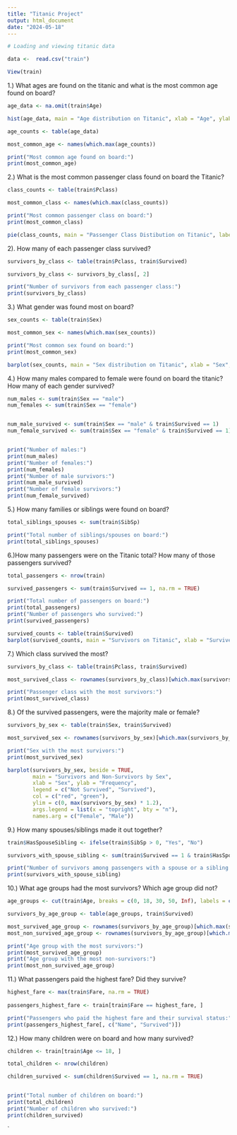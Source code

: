 ---
title: "Titanic Project"
output: html_document
date: "2024-05-18"
---

```{r}
# Loading and viewing titanic data

data <-  read.csv("train")

View(train)

```


1.) What ages are found on the titanic and what is the most common age found on board?
```{r}
age_data <- na.omit(train$Age)

hist(age_data, main = "Age distribution on Titanic", xlab = "Age", ylab = "Frequency")

age_counts <- table(age_data)

most_common_age <- names(which.max(age_counts))

print("Most common age found on board:")
print(most_common_age)
```


2.) What is the most common passenger class found on board the Titanic?
```{r}
class_counts <- table(train$Pclass)

most_common_class <- names(which.max(class_counts))

print("Most common passenger class on board:")
print(most_common_class)

pie(class_counts, main = "Passenger Class Distibution on Titanic", labels = c("1st Class", "2nd Class", "3rd Class"), col = c("blue", "green", "gray"))
```
2). How many of each passenger class survived?

```{r}

survivors_by_class <- table(train$Pclass, train$Survived)

survivors_by_class <- survivors_by_class[, 2]  

print("Number of survivors from each passenger class:")
print(survivors_by_class)
```



3.) What gender was found most on board?
```{r}
sex_counts <- table(train$Sex)

most_common_sex <- names(which.max(sex_counts))

print("Most common sex found on board:")
print(most_common_sex)

barplot(sex_counts, main = "Sex distribution on Titanic", xlab = "Sex", ylab = "Frequency", col = "lightgreen")
```


4.) How many males compared to female were found on board the titanic? How many of each gender survived?

```{r}

num_males <- sum(train$Sex == "male")
num_females <- sum(train$Sex == "female")


num_male_survived <- sum(train$Sex == "male" & train$Survived == 1)
num_female_survived <- sum(train$Sex == "female" & train$Survived == 1)


print("Number of males:")
print(num_males)
print("Number of females:")
print(num_females)
print("Number of male survivors:")
print(num_male_survived)
print("Number of female survivors:")
print(num_female_survived)
```




5.)  How many families or siblings were found on board?
```{r}
total_siblings_spouses <- sum(train$SibSp)

print("Total number of siblings/spouses on board:")
print(total_siblings_spouses)
```

6.)How many passengers were on the Titanic total? How many of those passengers survived?
```{r}
total_passengers <- nrow(train)

survived_passengers <- sum(train$Survived == 1, na.rm = TRUE)

print("Total number of passengers on board:")
print(total_passengers)
print("Number of passengers who survived:")
print(survived_passengers)

survived_counts <- table(train$Survived)
barplot(survived_counts, main = "Survivors on Titanic", xlab = "Survived", ylab = "Frequency", names.arg = c("No", "Yes"), col = "lightblue")

```

7.) Which class survived the most?
```{r}
survivors_by_class <- table(train$Pclass, train$Survived)

most_survived_class <- rownames(survivors_by_class)[which.max(survivors_by_class[,2])]

print("Passenger class with the most survivors:")
print(most_survived_class)

```



8.) Of the survived passengers, were the majority male or female?
```{r}
survivors_by_sex <- table(train$Sex, train$Survived)

most_survived_sex <- rownames(survivors_by_sex)[which.max(survivors_by_sex[,2])]

print("Sex with the most survivors:")
print(most_survived_sex)

barplot(survivors_by_sex, beside = TRUE, 
        main = "Survivors and Non-Survivors by Sex",
        xlab = "Sex", ylab = "Frequency",
        legend = c("Not Survived", "Survived"),
        col = c("red", "green"),
        ylim = c(0, max(survivors_by_sex) * 1.2), 
        args.legend = list(x = "topright", bty = "n"),
        names.arg = c("Female", "Male"))

```



9.)  How many spouses/siblings made it out together?
```{r}
train$HasSpouseSibling <- ifelse(train$SibSp > 0, "Yes", "No")

survivors_with_spouse_sibling <- sum(train$Survived == 1 & train$HasSpouseSibling == "Yes")

print("Number of survivors among passengers with a spouse or a sibling on board:")
print(survivors_with_spouse_sibling)


```



10.) What age groups had the most survivors? Which age group did not?
```{r}
age_groups <- cut(train$Age, breaks = c(0, 18, 30, 50, Inf), labels = c("0-18", "19-30", "31-50", "51+"))

survivors_by_age_group <- table(age_groups, train$Survived)

most_survived_age_group <- rownames(survivors_by_age_group)[which.max(survivors_by_age_group[,2])]
most_non_survived_age_group <- rownames(survivors_by_age_group)[which.max(survivors_by_age_group[,1])]

print("Age group with the most survivors:")
print(most_survived_age_group)
print("Age group with the most non-survivors:")
print(most_non_survived_age_group)


```

11.) What passengers paid the highest fare? Did they survive?
```{r}
highest_fare <- max(train$Fare, na.rm = TRUE)
                    
passengers_highest_fare <- train[train$Fare == highest_fare, ]

print("Passengers who paid the highest fare and their survival status:")
print(passengers_highest_fare[, c("Name", "Survived")])
```

12.)  How many children were on board and how many survived?
```{r}
children <- train[train$Age <= 18, ]

total_children <- nrow(children)

children_survived <- sum(children$Survived == 1, na.rm = TRUE)


print("Total number of children on board:")
print(total_children)
print("Number of children who survived:")
print(children_survived)

```

`

